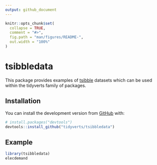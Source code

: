 ```yaml
---
output: github_document
---
```


<!-- README.md is generated from README.Rmd. Please edit that file -->

```r
knitr::opts_chunk$set(
  collapse = TRUE,
  comment = "#>",
  fig.path = "man/figures/README-",
  out.width = "100%"
)
```
# tsibbledata

This package provides examples of [tsibble](https://github.com/tidyverts/tsibble) datasets which can be used within the tidyverts family of packages.

## Installation

You can install the development version from [GitHub](https://github.com/) with:

``` r
# install.packages("devtools")
devtools::install_github("tidyverts/tsibbledata")
```
## Example

```r
library(tsibbledata)
elecdemand
```

